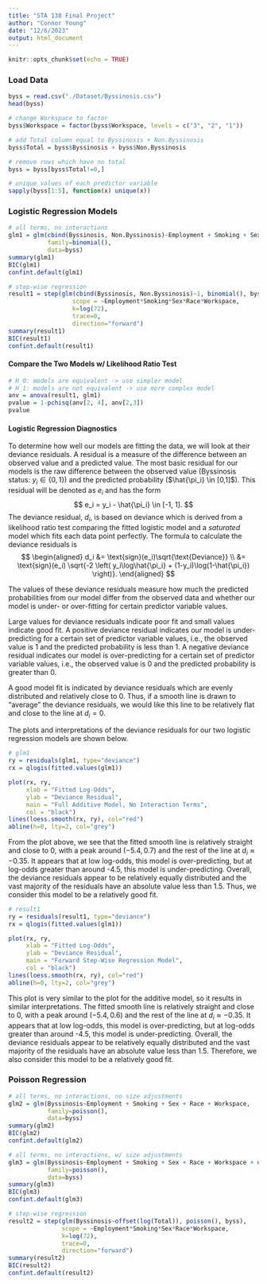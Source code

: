 ```yaml
---
title: "STA 138 Final Project"
author: "Connor Young"
date: "12/6/2023"
output: html_document
---
```


```r
knitr::opts_chunk$set(echo = TRUE)
```

### Load Data
```r
byss = read.csv("./Dataset/Byssinosis.csv")
head(byss)
```

```r
# change Workspace to factor
byss$Workspace = factor(byss$Workspace, levels = c("3", "2", "1"))
```

```r
# add Total column equal to Byssinosis + Non.Byssinosis
byss$Total = byss$Byssinosis + byss$Non.Byssinosis
```

```r
# remove rows which have no total
byss = byss[byss$Total!=0,]
```

```r
# unique values of each predictor variable
sapply(byss[1:5], function(x) unique(x))
```

### Logistic Regression Models
```r
# all terms, no interactions
glm1 = glm(cbind(Byssinosis, Non.Byssinosis)~Employment + Smoking + Sex + Race + Workspace,
           family=binomial(),
           data=byss)
summary(glm1)
BIC(glm1)
confint.default(glm1)
```

```r
# step-wise regression
result1 = step(glm(cbind(Byssinosis, Non.Byssinosis)~1, binomial(), byss),
                  scope = ~Employment*Smoking*Sex*Race*Workspace,
                  k=log(72),
                  trace=0,
                  direction="forward")
summary(result1)
BIC(result1)
confint.default(result1)
```

#### Compare the Two Models w/ Likelihood Ratio Test
```r
# H_0: models are equivalent -> use simpler model
# H_1: models are not equivalent -> use more complex model
anv = anova(result1, glm1)
pvalue = 1-pchisq(anv[2, 4], anv[2,3])
pvalue
```



#### Logistic Regression Diagnostics

To determine how well our models are fitting the data, we will look at their deviance residuals. A residual is a measure of the difference between an observed value and a predicted value. The most basic residual for our models is the raw difference between the observed value (Byssinosis status: $y_i \in \{0, 1\}$) and the predicted probability ($\hat{\pi_i} \in [0,1]$). This residual will be denoted as $e_i$ and has the form
$$
  e_i = y_i - \hat{\pi_i} \in [-1, 1].
$$
The deviance residual, $d_i$, is based on deviance which is derived from a likelihood ratio test comparing the fitted logistic model and a *saturated* model which fits each data point perfectly. The formula to calculate the deviance residuals is
$$
\begin{aligned}
  d_i &= \text{sign}(e_i)\sqrt{\text{Deviance}} \\
  &= \text{sign}(e_i) \sqrt{-2 \left( y_i\log\hat{\pi_i} + (1-y_i)\log(1-\hat{\pi_i}) \right)}.
\end{aligned}
$$

The values of these deviance residuals measure how much the predicted probabilities from our model differ from the observed data and whether our model is under- or over-fitting for certain predictor variable values. 

Large values for deviance residuals indicate poor fit and small values indicate good fit. A positive deviance residual indicates our model is under-predicting for a certain set of predictor variable values, i.e., the observed value is 1 and the predicted probability is less than 1. A negative deviance residual indicates our model is over-predicting for a certain set of predictor variable values, i.e., the observed value is 0 and the predicted probability is greater than 0.

A good model fit is indicated by deviance residuals which are evenly distributed and relatively close to 0. Thus, if a smooth line is drawn to "average" the deviance residuals, we would like this line to be relatively flat and close to the line at $d_i=0$.

The plots and interpretations of the deviance residuals for our two logistic regression models are shown below.

```r
# glm1
ry = residuals(glm1, type="deviance")
rx = qlogis(fitted.values(glm1))

plot(rx, ry,
     xlab = "Fitted Log-Odds",
     ylab = "Deviance Residual",
     main = "Full Additive Model, No Interaction Terms",
     col = "black")
lines(loess.smooth(rx, ry), col="red")
abline(h=0, lty=2, col="grey")
```

From the plot above, we see that the fitted smooth line is relatively straight and close to 0, with a peak around $(-5.4, 0.7)$ and the rest of the line at $d_i \approx -0.35$. It appears that at low log-odds, this model is over-predicting, but at log-odds greater than around -4.5, this model is under-predicting. Overall, the deviance residuals appear to be relatively equally distributed and the vast majority of the residuals have an absolute value less than 1.5. Thus, we consider this model to be a relatively good fit.

```r
# result1
ry = residuals(result1, type="deviance")
rx = qlogis(fitted.values(glm1))

plot(rx, ry,
     xlab = "Fitted Log-Odds",
     ylab = "Deviance Residual",
     main = "Forward Step-Wise Regression Model",
     col = "black")
lines(loess.smooth(rx, ry), col="red")
abline(h=0, lty=2, col="grey")
```

This plot is very similar to the plot for the additive model, so it results in similar interpretations. The fitted smooth line is relatively straight and close to 0, with a peak around $(-5.4, 0.6)$ and the rest of the line at $d_i \approx -0.35$. It appears that at low log-odds, this model is over-predicting, but at log-odds greater than around -4.5, this model is under-predicting. Overall, the deviance residuals appear to be relatively equally distributed and the vast majority of the residuals have an absolute value less than 1.5. Therefore, we also consider this model to be a relatively good fit.

### Poisson Regression
```r
# all terms, no interactions, no size adjustments
glm2 = glm(Byssinosis~Employment + Smoking + Sex + Race + Workspace,
           family=poisson(),
           data=byss)
summary(glm2)
BIC(glm2)
confint.default(glm2)
```

```r
# all terms, no interactions, w/ size adjustments
glm3 = glm(Byssinosis~Employment + Smoking + Sex + Race + Workspace + offset(log(Total)),
           family=poisson(),
           data=byss)
summary(glm3)
BIC(glm3)
confint.default(glm3)
```

```r
# step-wise regression
result2 = step(glm(Byssinosis~offset(log(Total)), poisson(), byss),
               scope = ~Employment*Smoking*Sex*Race*Workspace,
               k=log(72),
               trace=0,
               direction="forward")
summary(result2)
BIC(result2)
confint.default(result2)
```

